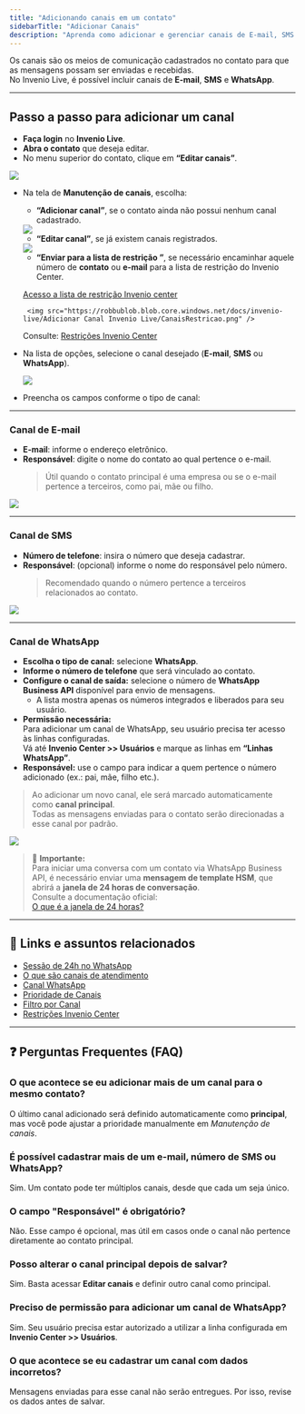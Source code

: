 ```yaml
---
title: "Adicionando canais em um contato"
sidebarTitle: "Adicionar Canais"
description: "Aprenda como adicionar e gerenciar canais de E-mail, SMS e WhatsApp em um contato no Invenio Live."
---
```



Os canais são os meios de comunicação cadastrados no contato para que as mensagens possam ser enviadas e recebidas.  
No Invenio Live, é possível incluir canais de **E-mail**, **SMS** e **WhatsApp**.

---

## Passo a passo para adicionar um canal

-  **Faça login** no **Invenio Live**.  
-  **Abra o contato** que deseja editar.  
-  No menu superior do contato, clique em **“Editar canais”**.

<img src="https://robbublob.blob.core.windows.net/docs/invenio-live/Adicionar Canal Invenio Live/EditarCanais1.png" />


-  Na tela de **Manutenção de canais**, escolha:
   - **“Adicionar canal”**, se o contato ainda não possui nenhum canal cadastrado.

   <img src="https://robbublob.blob.core.windows.net/docs/invenio-live/Adicionar Canal Invenio Live/CanaisAdicionarCanal.png" />  

   - **“Editar canal”**, se já existem canais registrados.

   <img src="https://robbublob.blob.core.windows.net/docs/invenio-live/Adicionar Canal Invenio Live/CanaisEditarCanal.png" />  

   - **“Enviar para a lista de restrição ”**, se necessário encaminhar aquele número de **contato** ou **e-mail** para a lista de restrição do Invenio Center.

   [Acesso a lista de restrição Invenio center](https://inveniocenter.robbu.global/painel/restricoes) 

        <img src="https://robbublob.blob.core.windows.net/docs/invenio-live/Adicionar Canal Invenio Live/CanaisRestricao.png" />  

   Consulte: [Restrições Invenio Center](https://docs.robbu.global/docs/center/restricoes)

-  Na lista de opções, selecione o canal desejado (**E-mail**, **SMS** ou **WhatsApp**).  

    <img src="https://robbublob.blob.core.windows.net/docs/invenio-live/Adicionar Canal Invenio Live/opcoesCanais.png" />

-  Preencha os campos conforme o tipo de canal:  

---

###  Canal de E-mail
- **E-mail**: informe o endereço eletrônico.  
- **Responsável**: digite o nome do contato ao qual pertence o e-mail.  
  > Útil quando o contato principal é uma empresa ou se o e-mail pertence a terceiros, como pai, mãe ou filho.  

<img src="https://robbublob.blob.core.windows.net/docs/invenio-live/Adicionar Canal Invenio Live/CanaismodeloEmail.png" />

---

###  Canal de SMS
- **Número de telefone**: insira o número que deseja cadastrar.  
- **Responsável**: (opcional) informe o nome do responsável pelo número.  
  > Recomendado quando o número pertence a terceiros relacionados ao contato.  

<img src="https://robbublob.blob.core.windows.net/docs/invenio-live/Adicionar Canal Invenio Live/modeloCanaisSMS.png" />

---

###  Canal de WhatsApp
-  **Escolha o tipo de canal:** selecione **WhatsApp**.  
-  **Informe o número de telefone** que será vinculado ao contato.  
-  **Configure o canal de saída:** selecione o número de **WhatsApp Business API** disponível para envio de mensagens.  
   - A lista mostra apenas os números integrados e liberados para seu usuário.  
-  **Permissão necessária:**  
   Para adicionar um canal de WhatsApp, seu usuário precisa ter acesso às linhas configuradas.  
   Vá até **Invenio Center >> Usuários** e marque as linhas em **“Linhas WhatsApp”**.  
-  **Responsável:** use o campo para indicar a quem pertence o número adicionado (ex.: pai, mãe, filho etc.).  

>  Ao adicionar um novo canal, ele será marcado automaticamente como **canal principal**.  
> Todas as mensagens enviadas para o contato serão direcionadas a esse canal por padrão.  

<img src="https://robbublob.blob.core.windows.net/docs/invenio-live/Adicionar Canal Invenio Live/modeloCanaisWhatsapp.png" />

> 🔔 **Importante:**  
> Para iniciar uma conversa com um contato via WhatsApp Business API, é necessário enviar uma **mensagem de template HSM**, que abrirá a **janela de 24 horas de conversação**.  
> Consulte a documentação oficial:  
> [O que é a janela de 24 horas?](https://www.whatsapp.com/business/platform)  

---

## 📎 Links e assuntos relacionados

- [Sessão de 24h no WhatsApp](https://docs.robbu.global/docs/live/sessao-de-24horas-no-whatsapp)  
- [O que são canais de atendimento](https://docs.robbu.global/docs/center/canais-atendimento)  
- [Canal WhatsApp](https://docs.robbu.global/docs/center/canal-whatsapp)  
- [Prioridade de Canais](https://docs.robbu.global/docs/center/prioridade-de-canais)  
- [Filtro por Canal](https://docs.robbu.global/docs/live/filtro-por-canal)  
- [Restrições Invenio Center](https://docs.robbu.global/docs/center/restricoes)
---

## ❓ Perguntas Frequentes (FAQ)

<AccordionGroup>

### O que acontece se eu adicionar mais de um canal para o mesmo contato?
O último canal adicionado será definido automaticamente como **principal**, mas você pode ajustar a prioridade manualmente em *Manutenção de canais*.

### É possível cadastrar mais de um e-mail, número de SMS ou WhatsApp?
Sim. Um contato pode ter múltiplos canais, desde que cada um seja único.

### O campo "Responsável" é obrigatório?
Não. Esse campo é opcional, mas útil em casos onde o canal não pertence diretamente ao contato principal.

### Posso alterar o canal principal depois de salvar?
Sim. Basta acessar **Editar canais** e definir outro canal como principal.

### Preciso de permissão para adicionar um canal de WhatsApp?
Sim. Seu usuário precisa estar autorizado a utilizar a linha configurada em **Invenio Center >> Usuários**.

### O que acontece se eu cadastrar um canal com dados incorretos?
Mensagens enviadas para esse canal não serão entregues. Por isso, revise os dados antes de salvar.

</AccordionGroup>
